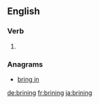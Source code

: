 ==English==

===Verb===
{{head|en|present participle}}

# {{present participle of|brine|lang=en}}

===Anagrams===
* [[bring in#English|bring in]]

[[de:brining]]
[[fr:brining]]
[[ja:brining]]